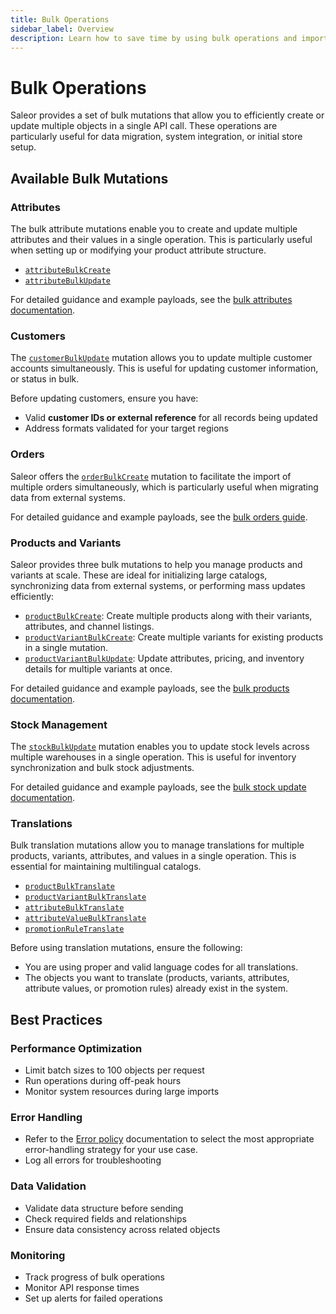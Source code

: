 ```yaml
---
title: Bulk Operations
sidebar_label: Overview
description: Learn how to save time by using bulk operations and imports to quickly create or update products, prices, inventory, and more.
---
```


# Bulk Operations

Saleor provides a set of bulk mutations that allow you to efficiently 
create or update multiple objects in a single API call. These operations 
are particularly useful for data migration, system integration, or initial store setup.

## Available Bulk Mutations
### Attributes

The bulk attribute mutations enable you to create and update 
multiple attributes and their values in a single operation. 
This is particularly useful when setting up or modifying your product attribute structure.

- [`attributeBulkCreate`](/api-reference/attributes/mutations/attribute-bulk-create)
- [`attributeBulkUpdate`](/api-reference/attributes/mutations/attribute-bulk-update)

For detailed guidance and example payloads, see the [bulk attributes documentation](bulk-attributes).


### Customers

The [`customerBulkUpdate`](/api-reference/users/mutations/customer-bulk-update) mutation allows you to update multiple 
customer accounts simultaneously. This is useful for updating customer information, or status in bulk.

Before updating customers, ensure you have:
- Valid **customer IDs or external reference** for all records being updated
- Address formats validated for your target regions

### Orders

Saleor offers the [`orderBulkCreate`](/api-reference/orders/mutations/order-bulk-create) mutation to facilitate the import 
of multiple orders simultaneously, which is particularly useful when 
migrating data from external systems.

For detailed guidance and example payloads, see the [bulk orders guide](bulk-orders).

### Products and Variants

Saleor provides three bulk mutations to help you manage products and variants at scale. These are ideal for initializing large catalogs, synchronizing data from external systems, or performing mass updates efficiently:

- [`productBulkCreate`](/api-reference/products/mutations/product-bulk-create): Create multiple products along with their variants, attributes, and channel listings.
- [`productVariantBulkCreate`](/api-reference/products/mutations/product-variant-bulk-create): Create multiple variants for existing products in a single mutation.
- [`productVariantBulkUpdate`](/api-reference/products/mutations/product-variant-bulk-update): Update attributes, pricing, and inventory details for multiple variants at once.

For detailed guidance and example payloads, see the [bulk products documentation](bulk-products).

### Stock Management

The [`stockBulkUpdate`](/api-reference/products/mutations/stock-bulk-update) mutation enables you to update stock levels across 
multiple warehouses in a single operation. This is useful for inventory 
synchronization and bulk stock adjustments.

For detailed guidance and example payloads, see the [bulk stock update documentation](bulk-stock).


### Translations

Bulk translation mutations allow you to manage translations 
for multiple products, variants, attributes, and values in a single operation.
 This is essential for maintaining multilingual catalogs.

- [`productBulkTranslate`](/api-reference/products/mutations/product-bulk-translate)
- [`productVariantBulkTranslate`](/api-reference/products/mutations/product-variant-bulk-translate)
- [`attributeBulkTranslate`](/api-reference/attributes/mutations/attribute-bulk-translate)
- [`attributeValueBulkTranslate`](/api-reference/attributes/mutations/attribute-value-bulk-translate)
- [`promotionRuleTranslate`](/api-reference/discounts/mutations/promotion-rule-translate)

Before using translation mutations, ensure the following:
- You are using proper and valid language codes for all translations.
- The objects you want to translate (products, variants, attributes, attribute 
values, or promotion rules) already exist in the system.

## Best Practices

### Performance Optimization
- Limit batch sizes to 100 objects per request
- Run operations during off-peak hours
- Monitor system resources during large imports

### Error Handling
- Refer to the [Error policy](error-policy) documentation to select the most appropriate error-handling strategy for your use case.
- Log all errors for troubleshooting

### Data Validation
- Validate data structure before sending
- Check required fields and relationships
- Ensure data consistency across related objects

### Monitoring
- Track progress of bulk operations
- Monitor API response times
- Set up alerts for failed operations
